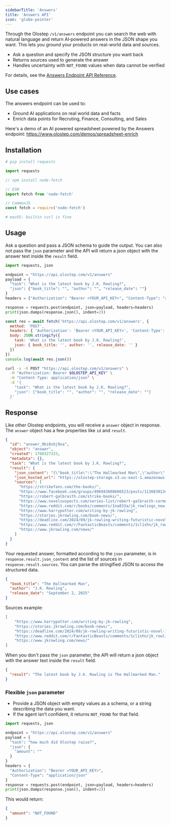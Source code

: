 ```yaml
---
sidebarTitle: 'Answers'
title: 'Answers API'
icon: 'globe-pointer'
---
```


Through the Olostep `/v1/answers` endpoint you can search the web with natural language and return AI‑powered answers in the JSON shape you want. This lets you ground your products on real-world data and sources.

- Ask a question and specify the JSON structure you want back
- Returns sources used to generate the answer
- Handles uncertainty with `NOT_FOUND` values when data cannot be verified

For details, see the [Answers Endpoint API Reference](/api-reference/answers/create).

## Use cases
The answers endpoint can be used to:
 - Ground AI applications on real world data and facts
 - Enrich data points for Recruting, Finance, Consulting, and Sales

Here's a demo of an AI powered spreadsheet powered by the Answers endpoint:
https://www.olostep.com/demos/spreadsheet-enrich




## Installation

<CodeGroup>

```python Python
# pip install requests

import requests
```

```js Node
// npm install node-fetch

// ESM
import fetch from 'node-fetch'

// CommonJS
const fetch = require('node-fetch')
```

```bash cURL
# macOS: builtin curl is fine
```

</CodeGroup>

## Usage

Ask a question and pass a JSON schema to guide the output. You can also not pass the `json` parameter and the API will return a json object with the answer text inside the `result` field.

<CodeGroup>

```python Python
import requests, json

endpoint = "https://api.olostep.com/v1/answers"
payload = {
  "task": "What is the latest book by J.K. Rowling?",
  "json": {"book_title": "", "author": "", "release_date": ""}
}
headers = {"Authorization": "Bearer <YOUR_API_KEY>", "Content-Type": "application/json"}

response = requests.post(endpoint, json=payload, headers=headers)
print(json.dumps(response.json(), indent=2))
```

```js Node
const res = await fetch('https://api.olostep.com/v1/answers', {
  method: 'POST',
  headers: { 'Authorization': 'Bearer <YOUR_API_KEY>', 'Content-Type': 'application/json' },
  body: JSON.stringify({
    task: 'What is the latest book by J.K. Rowling?',
    json: { book_title: '', author: '', release_date: '' }
  })
})
console.log(await res.json())
```

```bash cURL
curl -s -X POST "https://api.olostep.com/v1/answers" \
  -H "Authorization: Bearer $OLOSTEP_API_KEY" \
  -H "Content-Type: application/json" \
  -d '{
    "task": "What is the latest book by J.K. Rowling?",
    "json": {"book_title": "", "author": "", "release_date": ""}
  }'
```

</CodeGroup>

## Response

Like other Olostep endpoints, you will receive a `answer` object in response. The `answer` object has a few properties like `id` and `result`.

```json
{
  "id": "answer_9bi0sbj9xa",
  "object": "answer",
  "created": 1760327323,
  "metadata": {},
  "task": "What is the latest book by J.K. Rowling?",
  "result": {
    "json_content": "{\"book_title\":\"The Hallmarked Man\",\"author\":\"J.K. Rowling (as Robert Galbraith)\",\"release_date\":\"2 September 2025\"}",
    "json_hosted_url": "https://olostep-storage.s3.us-east-1.amazonaws.com/answer_9bi0sbj9xa.json",
    "sources": [
      "https://strikefans.com/the-books/",
      "https://www.facebook.com/groups/496943608606523/posts/1136830134617864/",
      "https://robert-galbraith.com/strike-books/",
      "https://www.novelsuspects.com/series-list/robert-galbraith-cormoran-strike-series-in-order/",
      "https://www.reddit.com/r/books/comments/1na833a/jk_rowlings_new_strike_novel_900_pages_of_romance/",
      "https://www.harrypotter.com/writing-by-jk-rowling",
      "https://stories.jkrowling.com/book-news/",
      "https://deadline.com/2024/09/jk-rowling-writing-futuristic-novel-1236093909/",
      "https://www.reddit.com/r/FantasticBeasts/comments/1cl1shn/jk_rowling_may_2024_ive_got_six_more_books_in_my/",
      "https://www.jkrowling.com/news/"
    ]
  }
}
```

Your requested answer, formatted according to the `json` parameter, is in `response.result.json_content` and the list of sources in `response.result.sources`. You can parse the stringified JSON to access the structured data.

```json
{
  "book_title": "The Hallmarked Man",
  "author": "J.K. Rowling",
  "release_date": "September 2, 2025"
}
```

Sources example:

```json
[
    "https://www.harrypotter.com/writing-by-jk-rowling",
    "https://stories.jkrowling.com/book-news/",
    "https://deadline.com/2024/09/jk-rowling-writing-futuristic-novel-1236093909/",
    "https://www.reddit.com/r/FantasticBeasts/comments/1cl1shn/jk_rowling_may_2024_ive_got_six_more_books_in_my/",
    "https://www.jkrowling.com/news/"
]
```

When you don't pass the `json` parameter, the API will return a json object with the answer text inside the `result` field.

```json
{
  "result": "The latest book by J.K. Rowling is The Hallmarked Man."
}
```

### Flexible `json` parameter

- Provide a JSON object with empty values as a schema, or a string describing the data you want.
- If the agent isn’t confident, it returns `NOT_FOUND` for that field.

```python Python
import requests, json

endpoint = "https://api.olostep.com/v1/answers"
payload = {
  "task": "how much did Olostep raise?", 
  "json": {
    "amount": ""
  }
}
headers = {
  "Authorization": "Bearer <YOUR_API_KEY>",
  "Content-Type": "application/json"
}
response = requests.post(endpoint, json=payload, headers=headers)
print(json.dumps(response.json(), indent=2))
```

This would return:

```json
{
  "amount": "NOT_FOUND"
}
```